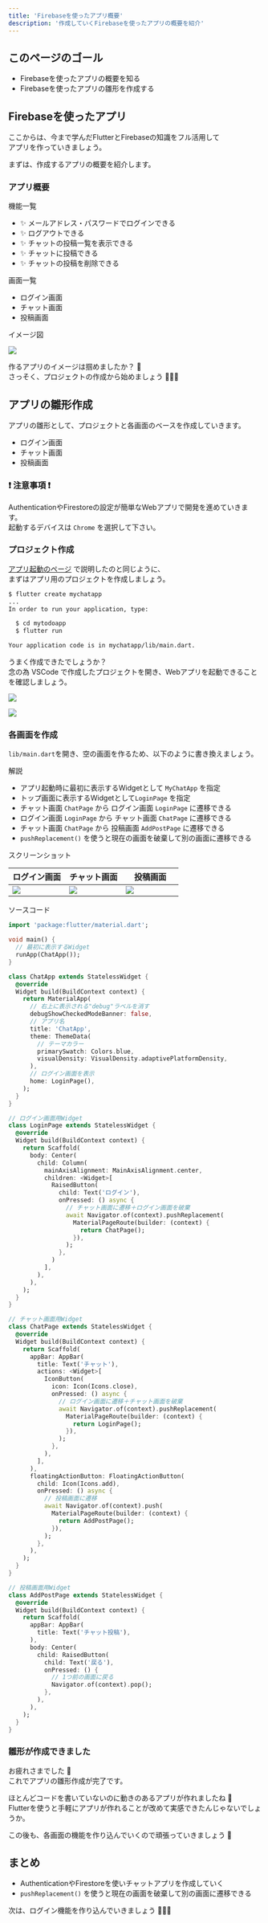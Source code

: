```yaml
---
title: 'Firebaseを使ったアプリ概要'
description: '作成していくFirebaseを使ったアプリの概要を紹介'
---
```


## このページのゴール

- Firebaseを使ったアプリの概要を知る
- Firebaseを使ったアプリの雛形を作成する


## Firebaseを使ったアプリ

ここからは、今まで学んだFlutterとFirebaseの知識をフル活用して  
アプリを作っていきましょう。

まずは、作成するアプリの概要を紹介します。


### アプリ概要

機能一覧

- ✨ メールアドレス・パスワードでログインできる
- ✨ ログアウトできる
- ✨ チャットの投稿一覧を表示できる
- ✨ チャットに投稿できる
- ✨ チャットの投稿を削除できる

画面一覧

- ログイン画面
- チャット画面
- 投稿画面

イメージ図

![](../images/firebase-app/about-firebase-app.svg)

作るアプリのイメージは掴めましたか？ 🤔  
さっそく、プロジェクトの作成から始めましょう 🚀🚀🚀


## アプリの雛形作成

アプリの雛形として、プロジェクトと各画面のベースを作成していきます。

- ログイン画面
- チャット画面
- 投稿画面


### ❗️ 注意事項 ❗️  
AuthenticationやFirestoreの設定が簡単なWebアプリで開発を進めていきます。  
起動するデバイスは `Chrome` を選択して下さい。


### プロジェクト作成

[アプリ起動のページ](/getting-started/run-app/) で説明したのと同じように、  
まずはアプリ用のプロジェクトを作成しましょう。

```bash
$ flutter create mychatapp
...
In order to run your application, type:

  $ cd mytodoapp
  $ flutter run

Your application code is in mychatapp/lib/main.dart.
```

うまく作成できたでしょうか？  
念の為 VSCode で作成したプロジェクトを開き、Webアプリを起動できることを確認しましょう。  

![](../images/todo-app/todo-app-open-project.png)

![](../images/todo-app/todo-app-run-app.png)


### 各画面を作成

`lib/main.dart`を開き、空の画面を作るため、以下のように書き換えましょう。

解説

- アプリ起動時に最初に表示するWidgetとして `MyChatApp` を指定
- トップ画面に表示するWidgetとして`LoginPage` を指定
- チャット画面 `ChatPage` から ログイン画面 `LoginPage` に遷移できる
- ログイン画面 `LoginPage` から チャット画面 `ChatPage` に遷移できる
- チャット画面 `ChatPage` から 投稿画面 `AddPostPage` に遷移できる
- `pushReplacement()` を使うと現在の画面を破棄して別の画面に遷移できる

スクリーンショット

<table>
    <thead>
        <tr>
            <th>ログイン画面</th>
            <th>チャット画面</th>
            <th>投稿画面</th>
        </tr>
    </thead>
    <tbody>
        <tr>
            <td width="33%"><img src="../images/firebase-app/chat-app-login-page.png" /></td>
            <td width="33%"><img src="../images/firebase-app/chat-app-chat-page.png" /></td>
            <td width="33%"><img src="../images/firebase-app/chat-app-add-post-page.png" /></td>
        </tr>
    </tbody>
</table>

ソースコード

```dart
import 'package:flutter/material.dart';

void main() {
  // 最初に表示するWidget
  runApp(ChatApp());
}

class ChatApp extends StatelessWidget {
  @override
  Widget build(BuildContext context) {
    return MaterialApp(
      // 右上に表示される"debug"ラベルを消す
      debugShowCheckedModeBanner: false,
      // アプリ名
      title: 'ChatApp',
      theme: ThemeData(
        // テーマカラー
        primarySwatch: Colors.blue,
        visualDensity: VisualDensity.adaptivePlatformDensity,
      ),
      // ログイン画面を表示
      home: LoginPage(),
    );
  }
}

// ログイン画面用Widget
class LoginPage extends StatelessWidget {
  @override
  Widget build(BuildContext context) {
    return Scaffold(
      body: Center(
        child: Column(
          mainAxisAlignment: MainAxisAlignment.center,
          children: <Widget>[
            RaisedButton(
              child: Text('ログイン'),
              onPressed: () async {
                // チャット画面に遷移＋ログイン画面を破棄
                await Navigator.of(context).pushReplacement(
                  MaterialPageRoute(builder: (context) {
                    return ChatPage();
                  }),
                );
              },
            )
          ],
        ),
      ),
    );
  }
}

// チャット画面用Widget
class ChatPage extends StatelessWidget {
  @override
  Widget build(BuildContext context) {
    return Scaffold(
      appBar: AppBar(
        title: Text('チャット'),
        actions: <Widget>[
          IconButton(
            icon: Icon(Icons.close),
            onPressed: () async {
              // ログイン画面に遷移＋チャット画面を破棄
              await Navigator.of(context).pushReplacement(
                MaterialPageRoute(builder: (context) {
                  return LoginPage();
                }),
              );
            },
          ),
        ],
      ),
      floatingActionButton: FloatingActionButton(
        child: Icon(Icons.add),
        onPressed: () async {
          // 投稿画面に遷移
          await Navigator.of(context).push(
            MaterialPageRoute(builder: (context) {
              return AddPostPage();
            }),
          );
        },
      ),
    );
  }
}

// 投稿画面用Widget
class AddPostPage extends StatelessWidget {
  @override
  Widget build(BuildContext context) {
    return Scaffold(
      appBar: AppBar(
        title: Text('チャット投稿'),
      ),
      body: Center(
        child: RaisedButton(
          child: Text('戻る'),
          onPressed: () {
            // 1つ前の画面に戻る
            Navigator.of(context).pop();
          },
        ),
      ),
    );
  }
}
```


### 雛形が作成できました

お疲れさまでした 👏  
これでアプリの雛形作成が完了です。

ほとんどコードを書いていないのに動きのあるアプリが作れましたね 🤩  
Flutterを使うと手軽にアプリが作れることが改めて実感できたんじゃないでしょうか。

この後も、各画面の機能を作り込んでいくので頑張っていきましょう 💪


## まとめ

- AuthenticationやFirestoreを使いチャットアプリを作成していく
- `pushReplacement()` を使うと現在の画面を破棄して別の画面に遷移できる

次は、ログイン機能を作り込んでいきましょう 💪💪💪

